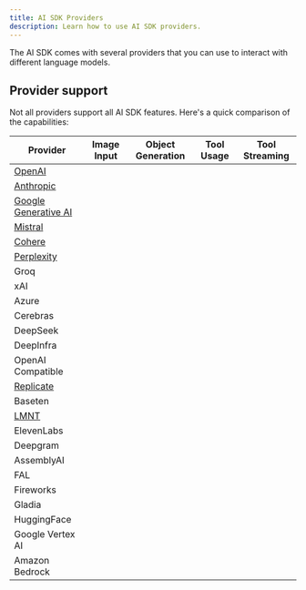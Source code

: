 ```yaml
---
title: AI SDK Providers
description: Learn how to use AI SDK providers.
---
```



The AI SDK comes with several providers that you can use to interact with different language models.

## Provider support

Not all providers support all AI SDK features. Here's a quick comparison of the capabilities:

| Provider | Image Input | Object Generation | Tool Usage | Tool Streaming |
| ------------------------------------------------------------------------ | ------------------- | ------------------- | ------------------- | ------------------- |
| [OpenAI](/providers/openai) | <Check size={18} /> | <Check size={18} /> | <Check size={18} /> | <Check size={18} /> |
| [Anthropic](/providers/anthropic) | <Check size={18} /> | <Check size={18} /> | <Check size={18} /> | <Check size={18} /> |
| [Google Generative AI](/providers/google-generative-ai) | <Check size={18} /> | <Check size={18} /> | <Check size={18} /> | <Check size={18} /> |
| [Mistral](/providers/mistral) | <Check size={18} /> | <Check size={18} /> | <Check size={18} /> | <Check size={18} /> |
| [Cohere](/providers/cohere) | <Cross size={18} /> | <Check size={18} /> | <Check size={18} /> | <Check size={18} /> |
| [Perplexity](/providers/perplexity) | <Check size={18} /> | <Check size={18} /> | <Cross size={18} /> | <Cross size={18} /> |
| Groq | <Cross size={18} /> | <Check size={18} /> | <Check size={18} /> | <Check size={18} /> |
| xAI | <Check size={18} /> | <Check size={18} /> | <Check size={18} /> | <Check size={18} /> |
| Azure | <Check size={18} /> | <Check size={18} /> | <Check size={18} /> | <Check size={18} /> |
| Cerebras | <Cross size={18} /> | <Check size={18} /> | <Check size={18} /> | <Check size={18} /> |
| DeepSeek | <Cross size={18} /> | <Check size={18} /> | <Check size={18} /> | <Check size={18} /> |
| DeepInfra | <Cross size={18} /> | <Check size={18} /> | <Check size={18} /> | <Check size={18} /> |
| OpenAI Compatible | <Cross size={18} /> | <Check size={18} /> | <Check size={18} /> | <Check size={18} /> |
| [Replicate](/providers/replicate) | <Check size={18} /> | <Cross size={18} /> | <Cross size={18} /> | <Cross size={18} /> |
| Baseten | <Cross size={18} /> | <Check size={18} /> | <Check size={18} /> | <Check size={18} /> |
| [LMNT](/providers/lmnt) | <Cross size={18} /> | <Cross size={18} /> | <Cross size={18} /> | <Cross size={18} /> |
| ElevenLabs | <Cross size={18} /> | <Cross size={18} /> | <Cross size={18} /> | <Cross size={18} /> |
| Deepgram | <Cross size={18} /> | <Cross size={18} /> | <Cross size={18} /> | <Cross size={18} /> |
| AssemblyAI | <Cross size={18} /> | <Cross size={18} /> | <Cross size={18} /> | <Cross size={18} /> |
| FAL | <Cross size={18} /> | <Cross size={18} /> | <Cross size={18} /> | <Cross size={18} /> |
| Fireworks | <Cross size={18} /> | <Cross size={18} /> | <Cross size={18} /> | <Cross size={18} /> |
| Gladia | <Cross size={18} /> | <Cross size={18} /> | <Cross size={18} /> | <Cross size={18} /> |
| HuggingFace | <Cross size={18} /> | <Check size={18} /> | <Cross size={18} /> | <Cross size={18} /> |
| Google Vertex AI | <Check size={18} /> | <Check size={18} /> | <Check size={18} /> | <Check size={18} /> |
| Amazon Bedrock | <Check size={18} /> | <Check size={18} /> | <Check size={18} /> | <Check size={18} /> |
